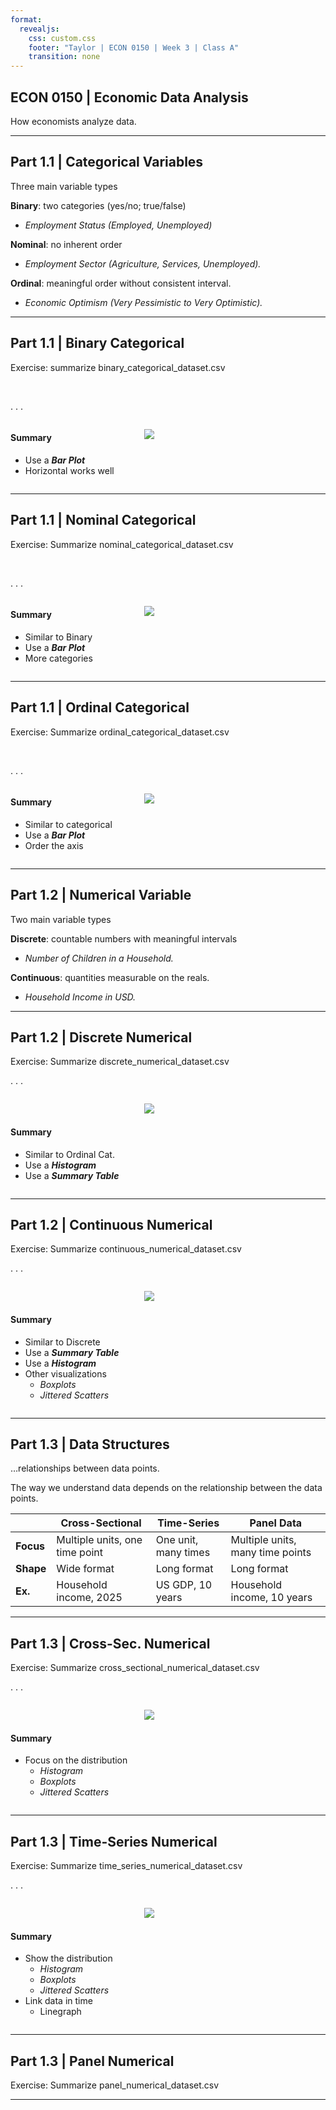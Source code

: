 ```yaml
---
format:
  revealjs:
    css: custom.css
    footer: "Taylor | ECON 0150 | Week 3 | Class A"
    transition: none
---
```


## ECON 0150 | Economic Data Analysis {.center}
<p class="subheader-center">How economists analyze data.</p>

---

## Part 1.1 | Categorical Variables
<p class="subheader">Three main variable types</p>

**Binary**: two categories (yes/no; true/false)

- *Employment Status (Employed, Unemployed)*

**Nominal**: no inherent order
  
- *Employment Sector (Agriculture, Services, Unemployed).*

**Ordinal**: meaningful order without consistent interval.
  
- *Economic Optimism (Very Pessimistic to Very Optimistic).*

---

## Part 1.1 | Binary Categorical
<p class="subheader">Exercise: summarize binary_categorical_dataset.csv</p>

<br>

. . .

::: {.columns}
::: {.column width="40%"}

#### Summary

- Use a ***Bar Plot***
- Horizontal works well
:::

::: {.column width="60%"}
![](Part_1_1_Binary_Categorical_Exercise.png)

:::
:::

---

## Part 1.1 | Nominal Categorical
<p class="subheader">Exercise: Summarize nominal_categorical_dataset.csv</p>

<br>

. . .

::: {.columns}
::: {.column width="40%"}

#### Summary

- Similar to Binary
- Use a ***Bar Plot***
- More categories
:::

::: {.column width="60%"}
![](Part_1_1_Nominal_Categorical_Exercise.png)

:::
:::

---

## Part 1.1 | Ordinal Categorical
<p class="subheader">Exercise: Summarize ordinal_categorical_dataset.csv</p>

<br>

. . .

::: {.columns}
::: {.column width="40%"}

#### Summary

- Similar to categorical
- Use a ***Bar Plot***
- Order the axis
:::

::: {.column width="60%"}
![](Part_1_1_Ordinal_Categorical_Exercise.png)

:::
:::

---

## Part 1.2 | Numerical Variable
<p class="subheader">Two main variable types</p>

**Discrete**: countable numbers with meaningful intervals

- *Number of Children in a Household.*

**Continuous**: quantities measurable on the reals.

- *Household Income in USD.*

---

## Part 1.2 | Discrete Numerical
<p class="subheader">Exercise: Summarize discrete_numerical_dataset.csv</p>

. . .

::: {.columns}
::: {.column width="40%"}

<br>

#### Summary

- Similar to Ordinal Cat.
- Use a ***Histogram***
- Use a ***Summary Table***
:::

::: {.column width="60%"}
![](Part_1_2_Discrete_Numerical_Exercise.png)

:::
:::

---

## Part 1.2 | Continuous Numerical
<p class="subheader">Exercise: Summarize continuous_numerical_dataset.csv</p>

. . .

::: {.columns}
::: {.column width="40%"}

<br>

#### Summary

- Similar to Discrete
- Use a ***Summary Table***
- Use a ***Histogram***
- Other visualizations
  - *Boxplots*
  - *Jittered Scatters*
:::

::: {.column width="60%"}
![](Part_1_2_Continuous_Numerical_Exercise.png)

:::
:::

---

## Part 1.3 | Data Structures
<p class="subheader">...relationships between data points.</p>

The way we understand data depends on the relationship between the data points.

| | Cross-Sectional | Time-Series | Panel Data |
|-|----|---|----|
| **Focus** | Multiple units, one time point | One unit, many times | Multiple units, many time points |
| **Shape** | Wide format | Long format | Long format |
| **Ex.** | Household income, 2025 | US GDP,   10 years | Household income, 10 years |

---

## Part 1.3 | Cross-Sec. Numerical
<p class="subheader">Exercise: Summarize cross_sectional_numerical_dataset.csv</p>

. . .

::: {.columns}
::: {.column width="40%"}

<br>

#### Summary

- Focus on the distribution
  - *Histogram*
  - *Boxplots*
  - *Jittered Scatters*
:::

::: {.column width="60%"}
![](Part_1_2_Continuous_Numerical_Exercise.png)

:::
:::

---

## Part 1.3 | Time-Series Numerical
<p class="subheader">Exercise: Summarize time_series_numerical_dataset.csv</p>

. . .

::: {.columns}
::: {.column width="40%"}

<br>

#### Summary

- Show the distribution
  - *Histogram*
  - *Boxplots*
  - *Jittered Scatters*
- Link data in time
  - Linegraph
:::

::: {.column width="60%"}
![](Part_1_2_Continuous_Numerical_Exercise.png)

:::
:::

---

## Part 1.3 | Panel Numerical
<p class="subheader">Exercise: Summarize panel_numerical_dataset.csv</p>

---











